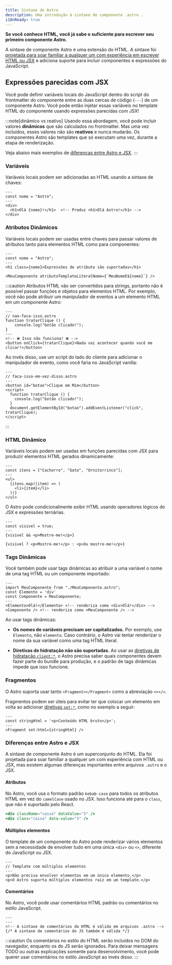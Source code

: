 ```yaml
---
title: Sintaxe do Astro
description: Uma introdução à sintaxe de componente .astro .
i18nReady: true
---
```


**Se você conhece HTML, você já sabe o suficiente para escrever seu primeiro componente Astro.**

A sintaxe de componente Astro é uma extensão do HTML. A sintaxe foi [projetada para soar familiar a qualquer um com experiência em escrever HTML ou JSX](#diferenças-entre-astro-e-jsx) e adiciona suporte para incluir componentes e expressões do JavaScript.


## Expressões parecidas com JSX

Você pode definir variáveis locais do JavaScript dentro do script do frontmatter do componente entre as duas cercas de código (`---`) de um componente Astro. Você pode então injetar essas variáveis no template HTML do componente usando expressões parecidas com JSX!

:::note[dinâmico vs reativo]
Usando essa abordagem, você pode incluir valores **dinâmicos** que são calculados no frontmatter. Mas uma vez incluídos, esses valores não são **reativos** e nunca mudarão. Os componentes Astro são templates que só executam uma vez, durante a etapa de renderização.

Veja abaixo mais exemplos de [diferenças entre Astro e JSX](#diferenças-entre-astro-e-jsx).
:::

### Variáveis

Variáveis locais podem ser adicionadas ao HTML usando a sintaxe de chaves:

```astro title="src/components/Variaveis.astro" "{nome}"
---
const nome = "Astro";
---
<div>
  <h1>Olá {nome}!</h1>  <!-- Produz <h1>Olá Astro!</h1> -->
</div>
```

### Atributos Dinâmicos

Variáveis locais podem ser usadas entre chaves para passar valores de atributos tanto para elementos HTML como para componentes:

```astro title="src/components/AtributosDinamicos.astro" "{nome}" "${nome}"
---
const nome = "Astro";
---
<h1 class={nome}>Expressões de atributo são suportadas</h1>

<MeuComponente atributoTemplateLiteralNome={`MeuNomeE${nome}`} />
```

:::caution
Atributos HTML vão ser convertidos para strings, portanto não é possível passar funções e objetos para elementos HTML.
Por exemplo, você não pode atribuir um manipulador de eventos a um elemento HTML em um componente Astro:

```astro
---
// nao-faca-isso.astro
function tratarClique () {
    console.log("botão clicado!");
}
---
<!-- ❌ Isso não funciona! ❌ -->
<button onClick={tratarClique}>Nada vai acontecer quando você me clicar!</button>
```

Ao invés disso, use um script do lado do cliente para adicionar o manipulador de evento, como você faria no JavaScript vanilla:

```astro
---
// faca-isso-em-vez-disso.astro
---
<button id="botao">Clique em Mim</button>
<script>
  function tratarClique () {
    console.log("botão clicado!");
  }
  document.getElementById("botao").addEventListener("click", tratarClique);
</script>
```
:::

### HTML Dinâmico

Variáveis locais podem ser usadas em funções parecidas com JSX para produzir elementos HTML gerados dinamicamente:

```astro title="src/components/HtmlDinamico.astro" "{item}"
---
const itens = ["Cachorro", "Gato", "Ornitorrinco"];
---
<ul>
  {itens.map((item) => (
    <li>{item}</li>
  ))}
</ul>
```

O Astro pode condicionalmente exibir HTML usando operadores lógicos do JSX e expressões ternárias.

```astro title="src/components/HtmlCondicional.astro" "visivel"
---
const visivel = true;
---
{visivel && <p>Mostre-me!</p>}

{visivel ? <p>Mostre-me!</p> : <p>Ou mostre-me!</p>}
```

### Tags Dinâmicas

Você também pode usar tags dinâmicas ao atribuir a uma variável o nome de uma tag HTML ou um componente importado:

```astro title="src/components/TagsDinamicas.astro" /Elemento|(?<!Meu)Componente/
---
import MeuComponente from "./MeuComponente.astro";
const Elemento = 'div'
const Componente = MeuComponente;
---
<Elemento>Olá!</Elemento> <!-- renderiza como <div>Olá!</div> -->
<Componente /> <!-- renderiza como <MeuComponente /> -->
```

Ao usar tags dinâmicas:

- **Os nomes de variáveis precisam ser capitalizados.** Por exemplo, use `Elemento`, não `elemento`. Caso contrário, o Astro vai tentar renderizar o nome da sua variável como uma tag HTML literal.

- **Diretivas de hidratação não são suportadas.** Ao usar as [diretivas de hidratação `client:*`](/pt-br/guides/framework-components/#hidratando-componentes-interativos), o Astro precisa saber quais componentes devem fazer parte do bundle para produção, e o padrão de tags dinâmicas impede que isso funcione.

### Fragmentos

O Astro suporta usar tanto `<Fragment></Fragment>` como a abreviação `<></>`.

Fragmentos podem ser úteis para evitar ter que colocar um elemento em volta ao adicionar [diretivas `set:*`](/pt-br/reference/directives-reference/#sethtml), como no exemplo a seguir:

```astro title="src/components/SetHtml.astro" "Fragment"
---
const stringHtml = '<p>Conteúdo HTML bruto</p>';
---
<Fragment set:html={stringHtml} />
```

### Diferenças entre Astro e JSX

A sintaxe de componente Astro é um superconjunto do HTML. Ela foi projetada para soar familiar a qualquer um com experiência com HTML ou JSX, mas existem algumas diferenças importantes entre arquivos `.astro` e o JSX.

#### Atributos

No Astro, você usa o formato padrão `kebab-case` para todos os atributos HTML em vez do `camelCase` usado no JSX. Isso funciona até para o `class`, que não é suportado pelo React.

```jsx del={1} ins={2} title="exemplo.astro"
<div className="caixa" dataValue="3" />
<div class="caixa" data-value="3" />
```

#### Múltiplos elementos

O template de um componente do Astro pode renderizar vários elementos sem a necessidade de envolver tudo em uma única `<div>` ou `<>`, diferente do JavaScript ou JSX.

```astro title="src/components/ElementosRaiz.astro"
---
// Template com múltiplos elementos
---
<p>Não precisa envolver elementos em um único elemento.</p>
<p>O Astro suporta múltiplos elementos raiz em um template.</p>
```

#### Comentários

No Astro, você pode usar comentários HTML padrão ou comentários no estilo JavaScript.

```astro title="exemplo.astro"
---
---
<!-- A sintaxe de comentários do HTML é válida em arquivos .astro -->
{/* A sintaxe de comentários do JS também é válida */}
```

:::caution
Os comentários no estilo do HTML serão incluídos no DOM do navegador, enquanto os do JS serão ignorados. Para deixar mensagens TODO ou outras explicações somente para desenvolvimento, você pode querer usar comentários no estilo JavaScript ao invés disso.
:::


